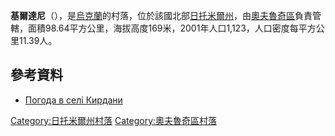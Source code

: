 {{coord|51|20|44|N|28|47|18|E|scale:30000|display=title}}

'''基爾達尼'''（{{lang-uk|Кирдани}}），是[[烏克蘭|烏克蘭]]的村落，位於該國北部[[日托米爾州|日托米爾州]]，由[[奧夫魯奇區|奧夫魯奇區]]負責管轄，面積98.64平方公里，海拔高度169米，2001年人口1,123，人口密度每平方公里11.39人。

==參考資料==
* [http://weather.in.ua/ua/zhitomirskaja/10442 Погода в селі Кирдани] {{Wayback|url=http://weather.in.ua/ua/zhitomirskaja/10442 |date=20111219140346 }}

{{DEFAULTSORT:Кирдани}}
[[Category:日托米爾州村落|Category:日托米爾州村落]]
[[Category:奧夫魯奇區村落|Category:奧夫魯奇區村落]]


{{Zhytomyr-geo-stub}}